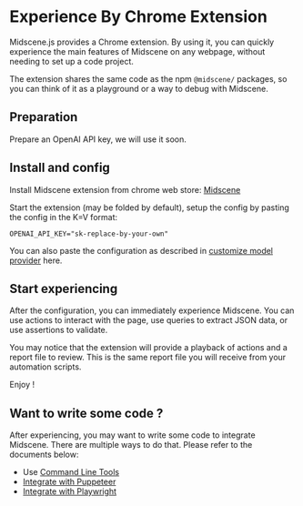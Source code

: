 # Experience By Chrome Extension

Midscene.js provides a Chrome extension. By using it, you can quickly experience the main features of Midscene on any webpage, without needing to set up a code project.

⁠The extension shares the same code as the npm `@midscene/` packages, so you can think of it as a playground or a way to debug with Midscene.

## Preparation

Prepare an OpenAI API key, we will use it soon.

## Install and config

Install Midscene extension from chrome web store: [Midscene](https://chromewebstore.google.com/detail/midscene/gbldofcpkknbggpkmbdaefngejllnief)

Start the extension (may be folded by default), setup the config by pasting the config in the K=V format:

```shell
OPENAI_API_KEY="sk-replace-by-your-own"
```

You can also paste the configuration as described in [customize model provider](./model-provider.html) here.

## Start experiencing

After the configuration, you can immediately experience Midscene. You can use actions to interact with the page, use queries to extract JSON data, or use assertions to validate. 

You may notice that the extension will provide a playback of actions and a report file to review. This is the same report file you will receive from your automation scripts.

Enjoy !

## Want to write some code ?

After experiencing, you may want to write some code to integrate Midscene. There are multiple ways to do that. Please refer to the documents below:

* Use [Command Line Tools](./cli)
* [Integrate with Puppeteer](./integrate-with-puppeteer)
* [Integrate with Playwright](./integrate-with-playwright)
